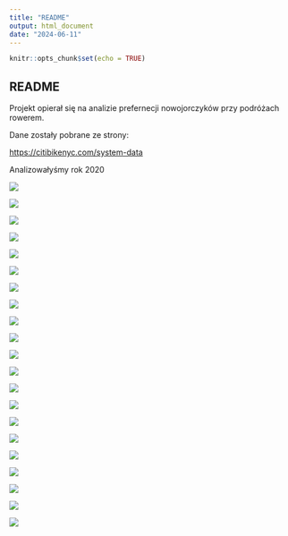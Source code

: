 ```yaml
---
title: "README"
output: html_document
date: "2024-06-11"
---
```


```r
knitr::opts_chunk$set(echo = TRUE)
```

## README

Projekt opierał się na analizie prefernecji nowojorczyków przy podróżach rowerem.

Dane zostały pobrane ze strony:

<https://citibikenyc.com/system-data>

Analizowałyśmy rok 2020

![](images/Zrzut ekranu 2024-06-11 o 09.22.50.jpg)

![](images/Zrzut ekranu 2024-06-11 o 09.23.04.jpg)

![](images/Zrzut ekranu 2024-06-11 o 09.23.19.jpg)

![](images/Zrzut ekranu 2024-06-11 o 09.23.24.jpg)

![](images/Zrzut ekranu 2024-06-11 o 09.23.27.jpg)

![](images/Zrzut ekranu 2024-06-11 o 09.23.31.jpg)

![](images/Zrzut ekranu 2024-06-11 o 09.23.31-01.jpg)

![](images/Zrzut ekranu 2024-06-11 o 09.23.37.jpg)

![](images/Zrzut ekranu 2024-06-11 o 09.23.40.jpg)

![](images/Zrzut ekranu 2024-06-11 o 09.23.43.jpg)

![](images/Zrzut ekranu 2024-06-11 o 09.23.46.jpg)

![](images/Zrzut ekranu 2024-06-11 o 09.24.02.jpg)

![](images/Zrzut ekranu 2024-06-11 o 09.24.10.jpg)

![](images/Zrzut ekranu 2024-06-11 o 09.24.24.jpg)

![](images/Zrzut ekranu 2024-06-11 o 09.24.27.jpg)

![](images/Zrzut ekranu 2024-06-11 o 09.24.30.jpg)

![](images/Zrzut ekranu 2024-06-11 o 09.24.34.jpg)

![](images/Zrzut ekranu 2024-06-11 o 09.24.38.jpg)

![](images/Zrzut ekranu 2024-06-11 o 09.24.42.jpg)

![](images/Zrzut ekranu 2024-06-11 o 09.24.46.jpg)

![](images/Zrzut ekranu 2024-06-11 o 09.24.50.jpg)
